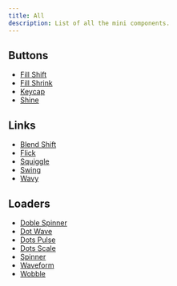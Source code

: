 ```yaml
---
title: All
description: List of all the mini components.
---
```


## Buttons

- [Fill Shift](/docs/mini/buttons/fill-shift)
- [Fill Shrink](/docs/mini/buttons/fill-shrink)
- [Keycap](/docs/mini/buttons/keycap)
- [Shine](/docs/mini/buttons/shine)

## Links

- [Blend Shift](/docs/mini/links/blend-shift)
- [Flick](/docs/mini/links/flick)
- [Squiggle](/docs/mini/links/squiggle)
- [Swing](/docs/mini/links/swing)
- [Wavy](/docs/mini/links/wavy)

## Loaders

- [Doble Spinner](/docs/mini/loaders/doble-spinner)
- [Dot Wave](/docs/mini/loaders/dot-wave)
- [Dots Pulse](/docs/mini/loaders/dots-pulse)
- [Dots Scale](/docs/mini/loaders/dots-scale)
- [Spinner](/docs/mini/loaders/spinner)
- [Waveform](/docs/mini/loaders/waveform)
- [Wobble](/docs/mini/loaders/wobble)
